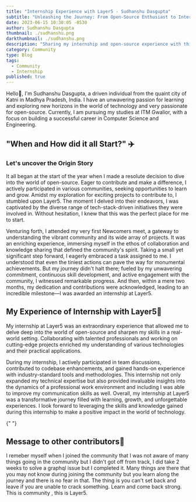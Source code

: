 ```yaml
---
title: "Internship Experience with Layer5 - Sudhanshu Dasgupta"
subtitle: "Unleashing the Journey: From Open-Source Enthusiast to Internship Success"
date: 2023-06-15 10:30:05 -0530
author: Sudhanshu Dasgupta
thumbnail: ./sudhanshu.png
darkthumbnail: ./sudhanshu.png
description: "Sharing my internship and open-source experience with this awesome community Layer5"
category: Community
type: Blog
tags:
  - Community
  - Internship
published: true
---
```



<BlogWrapper>

<p>
  Hello👋, I'm Sudhanshu Dasgupta, a driven individual from the quaint city of Katni in Madhya
  Pradesh, India. I have an unwavering passion for learning and exploring new horizons in the world
  of technology and very passionate for open-source. Currently, I am pursuing my studies at ITM
  Gwalior, with a focus on building a successful career in Computer Science and Engineering.
</p>

<h2 id="journey">"When and How did it all Start?" ✈️</h2>
<h3>Let's uncover the Origin Story</h3>

<p>
It all began at the start of the year when I made a resolute decision to dive into the world of open-source. Eager to contribute and make a difference, I actively participated in various communities, seeking opportunities to learn and grow.
Amidst my exploration for exciting projects to contribute to, I stumbled upon Layer5. The moment I delved into their endeavors, I was captivated by the diverse range of tech-stack-driven initiatives they were involved in. Without hesitation, I knew that this was the perfect place for me to start.

Venturing forth, I attended my very first Newcomers meet, a gateway to understanding the vibrant community and its wide array of projects. It was an enriching experience, immersing myself in the ethos of collaboration and knowledge sharing that defined the community's spirit.
Taking a small yet significant step forward, I eagerly embraced a task assigned to me.
I understood that even the tiniest actions can pave the way for monumental achievements. But my journey didn't halt there; fueled by my unwavering commitment, continuous skill development, and active engagement with the community, I witnessed remarkable progress.
And then, within a mere two months, my dedication and contributions were acknowledged, leading to an incredible milestone—I was awarded an internship at Layer5.

</p>

<h2 id="experience">My Experience of Internship with Layer5🚶</h2>

<p>
 My internship at Layer5 was an extraordinary experience that allowed me to delve deep into the world of open-source and sharpen my skills in a real-world setting. 
 Collaborating with talented professionals and working on cutting-edge projects enriched my understanding of various technologies and their practical applications.

During my internship, I actively participated in team discussions, contributed to codebase enhancements, and gained hands-on experience with industry-standard tools and methodologies.
This internship not only expanded my technical expertise but also provided invaluable insights into the dynamics of a professional work environment and including I was able to improve my communication skills
as well.
Overall, my internship at Layer5 was a transformative journey filled with learning, growth, and unforgettable experiences. I look forward to leveraging the skills and knowledge gained during this internship to make a positive impact in the world of technology.

{" "}

<h2 id="message">Message to other contributors📖</h2>

<p>
  I remeber myself when I joined the community that I was not aware of many things going in the
  community but I didn't got off from track, I did take 2 weeks to solve a graphql issue but I
  completed it. Many things are there that you may not know during joining the community but you
  learn along the journey and there is no fear in that. The thing is you can't set back and leave if
  you are unable to crack something. Learn and come back strong. This is community , this is Layer5.
</p>

</p>
</BlogWrapper>

